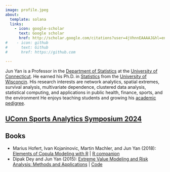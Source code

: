 ```yaml
---
image: profile.jpeg
about:
  template: solana
  links:
    - icon: google-scholar
      text: Google scholar
      href: http://scholar.google.com/citations?user=4jVhnnEAAAAJ&hl=en
#    - icon: github
#      text: Github
#      href: https://github.com

---
```


Jun Yan is a Professor in the [Department of
Statistics](https://statistics.uconn.edu) at the [University of
Connecticut](https://uconn.edu). He earned his Ph.D. in
[Statistics](https://stat.wisc.edu)
from the [University of Wisconcin](https://wisc.edu).
His research interests are network analytics, spatial extremes,
survival analysis, multivariate dependence, clustered data analysis,
statistical computing, and applications in public health, finance,
sports, and the environment
He enjoys teaching students and growing his [academic
pedigree](http://genealogy.math.ndsu.nodak.edu/id.php?id=80020).


## [UConn Sports Analytics Symposium 2024](https://statds.org/events/ucsas2024/)

## Books

* Marius Hofert, Ivan Kojaninovic, Martin Machler, and Jun Yan (2018): [Elements
  of Copula Modeling with
  R](https://link.springer.com/book/10.1007/978-3-319-89635-9)
  | [R companion](http://copula.r-forge.r-project.org/book/)
* Dipak Dey and Jun Yan (2015): [Extreme Value Modeling and Risk Analysis:
  Methods and
  Applications](https://www.taylorfrancis.com/books/edit/10.1201/b19721/extreme-value-modeling-risk-analysis-jun-yan-dipak-dey)
  | [Code](http://merlot.stat.uconn.edu/~jyan/evrisk)

